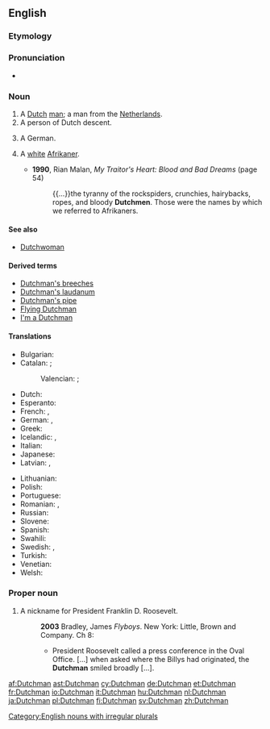 ==English==

===Etymology===
{{suffix|Dutch|man|lang=en}}

===Pronunciation===
* {{IPA|/ˈdʌtʃmən/|lang=en}}

===Noun===
{{en-noun|Dutchmen}}

# A [[Dutch]] [[man]]; a man from the [[Netherlands]].
# A person of Dutch descent.
# {{lb|en|archaic}} A German.
# {{context|South Africa|derogatory|offensive|ethnic slur|lang=en}} A [[white]] [[Afrikaner]].
#* '''1990''', Rian Malan, ''My Traitor's Heart: Blood and Bad Dreams'' (page 54)
#*: {{...}}the tyranny of the rockspiders, crunchies, hairybacks, ropes, and bloody '''Dutchmen'''. Those were the names by which we referred to Afrikaners.

====See also====
* [[Dutchwoman]]

====Derived terms====
* [[Dutchman's breeches]]
* [[Dutchman's laudanum]]
* [[Dutchman's pipe]]
* [[Flying Dutchman]]
* [[I'm a Dutchman]]

====Translations====
{{trans-top|a Dutch man}}
* Bulgarian: {{t|bg|холандец|sc=Cyrl}}
* Catalan: {{t+|ca|neerlandès|m}}; {{qualifier|dated}} {{t+|ca|holandès|m}}
*: Valencian: {{t+|ca|neerlandés|m}}; {{qualifier|dated}} {{t+|ca|holandés|m}}
* Dutch: {{t+|nl|Nederlander|m}}
* Esperanto: {{t|eo|nederlandano}}
* French: {{t+|fr|Néerlandais|m}}, {{t+|fr|Hollandais|m}}
* German: {{t+|de|Niederländer|m}}, {{t+|de|Holländer|m}}
* Greek: {{t+|el|Ολλανδός|m}}
* Icelandic: {{t|is|Hollendingur|m}}, {{t|is|Niðurlendingur|m}}
* Italian: {{t+|it|olandese|m|f}}
* Japanese: {{t|ja|オランダ人|tr=Oranda-jin|sc=Jpan}}
* Latvian: {{t|lv|holandietis|m}}, {{t|lv|nīderlandietis|m}}
{{trans-mid}}
* Lithuanian: {{t+|lt|olandas|m}}
* Polish: {{t+|pl|Holender|m}}
* Portuguese: {{t+|pt|holandês|m}}
* Romanian: {{t+|ro|olandez|m}}, {{t|ro|olandezi|m-p}}
* Russian: {{t+|ru|голландец|m|tr=gollándec}}
* Slovene: {{t|sl|Nizozémec|m}}
* Spanish: {{t+|es|holandés|m}}
* Swahili: {{t+|sw|Mholanzi}}
* Swedish: {{t+|sv|nederländare}}, {{t+|sv|holländare}}
* Turkish: {{t+|tr|Hollandalı}}
* Venetian: {{t+|vec|nederlandexe|m|f}}
* Welsh: {{t+|cy|Iseldirwr|m}}
{{trans-bottom}}

===Proper noun===
{{en-proper noun}}

# {{context|US|lang=en}} A nickname for President Franklin D. Roosevelt.
#: '''2003''' Bradley, James ''Flyboys''. New York: Little, Brown and Company. Ch 8:
#:* President Roosevelt called a press conference in the Oval Office. [...] when asked where the Billys had originated, the '''Dutchman''' smiled broadly [...].

[[Category:English nouns with irregular plurals]]

[[af:Dutchman]]
[[ast:Dutchman]]
[[cy:Dutchman]]
[[de:Dutchman]]
[[et:Dutchman]]
[[fr:Dutchman]]
[[io:Dutchman]]
[[it:Dutchman]]
[[hu:Dutchman]]
[[nl:Dutchman]]
[[ja:Dutchman]]
[[pl:Dutchman]]
[[fi:Dutchman]]
[[sv:Dutchman]]
[[zh:Dutchman]]